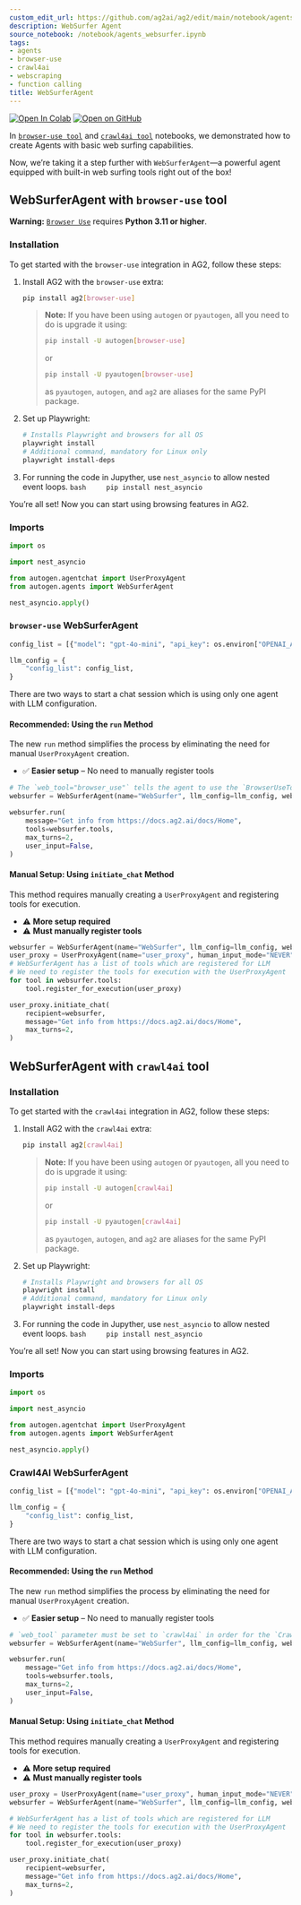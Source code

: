 ```yaml
---
custom_edit_url: https://github.com/ag2ai/ag2/edit/main/notebook/agents_websurfer.ipynb
description: WebSurfer Agent
source_notebook: /notebook/agents_websurfer.ipynb
tags:
- agents
- browser-use
- crawl4ai
- webscraping
- function calling
title: WebSurferAgent
---
```


<a href="https://colab.research.google.com/github/ag2ai/ag2/blob/main/notebook/agents_websurfer.ipynb" class="colab-badge" target="_blank"><img noZoom src="https://colab.research.google.com/assets/colab-badge.svg" alt="Open In Colab" /></a>
<a href="https://github.com/ag2ai/ag2/blob/main/notebook/agents_websurfer.ipynb" class="github-badge" target="_blank"><img noZoom src="https://img.shields.io/badge/Open%20on%20GitHub-grey?logo=github" alt="Open on GitHub" /></a>




In
[`browser-use tool`](https://github.com/ag2ai/ag2/blob/main/notebook/tools_browser_use.ipynb)
and
[`crawl4ai tool`](https://github.com/ag2ai/ag2/blob/main/notebook/tools_crawl4ai.ipynb)
notebooks, we demonstrated how to create Agents with basic web surfing
capabilities.

Now, we’re taking it a step further with `WebSurferAgent`—a powerful
agent equipped with built-in web surfing tools right out of the box!

## WebSurferAgent with `browser-use` tool

**Warning:** [`Browser Use`](https://github.com/browser-use/browser-use)
requires **Python 3.11 or higher**.

### Installation

To get started with the `browser-use` integration in AG2, follow these
steps:

1.  Install AG2 with the `browser-use` extra:

    ```bash
    pip install ag2[browser-use]
    ```

    > **Note:** If you have been using `autogen` or `pyautogen`, all you
    > need to do is upgrade it using:
    >
    > ```bash
    > pip install -U autogen[browser-use]
    > ```
    >
    > or
    >
    > ```bash
    > pip install -U pyautogen[browser-use]
    > ```
    >
    > as `pyautogen`, `autogen`, and `ag2` are aliases for the same PyPI
    > package.

2.  Set up Playwright:

    ```bash
    # Installs Playwright and browsers for all OS
    playwright install
    # Additional command, mandatory for Linux only
    playwright install-deps
    ```

3.  For running the code in Jupyther, use `nest_asyncio` to allow nested
    event loops. `bash     pip install nest_asyncio`

You’re all set! Now you can start using browsing features in AG2.

### Imports

```python
import os

import nest_asyncio

from autogen.agentchat import UserProxyAgent
from autogen.agents import WebSurferAgent

nest_asyncio.apply()
```

### `browser-use` WebSurferAgent

```python
config_list = [{"model": "gpt-4o-mini", "api_key": os.environ["OPENAI_API_KEY"]}]

llm_config = {
    "config_list": config_list,
}
```

There are two ways to start a chat session which is using only one agent
with LLM configuration.

#### **Recommended:** Using the `run` Method

The new `run` method simplifies the process by eliminating the need for
manual `UserProxyAgent` creation.

-   ✅ **Easier setup** – No need to manually register tools

```python
# The `web_tool="browser_use"` tells the agent to use the `BrowserUseTool` to surf the web.
websurfer = WebSurferAgent(name="WebSurfer", llm_config=llm_config, web_tool="browser_use")

websurfer.run(
    message="Get info from https://docs.ag2.ai/docs/Home",
    tools=websurfer.tools,
    max_turns=2,
    user_input=False,
)
```

#### **Manual Setup:** Using `initiate_chat` Method

This method requires manually creating a `UserProxyAgent` and
registering tools for execution.

-   ⚠️ **More setup required**
-   ⚠️ **Must manually register tools**

```python
websurfer = WebSurferAgent(name="WebSurfer", llm_config=llm_config, web_tool="browser_use")
user_proxy = UserProxyAgent(name="user_proxy", human_input_mode="NEVER")
# WebSurferAgent has a list of tools which are registered for LLM
# We need to register the tools for execution with the UserProxyAgent
for tool in websurfer.tools:
    tool.register_for_execution(user_proxy)

user_proxy.initiate_chat(
    recipient=websurfer,
    message="Get info from https://docs.ag2.ai/docs/Home",
    max_turns=2,
)
```

## WebSurferAgent with `crawl4ai` tool

### Installation

To get started with the `crawl4ai` integration in AG2, follow these
steps:

1.  Install AG2 with the `crawl4ai` extra:

    ```bash
    pip install ag2[crawl4ai]
    ```

    > **Note:** If you have been using `autogen` or `pyautogen`, all you
    > need to do is upgrade it using:
    >
    > ```bash
    > pip install -U autogen[crawl4ai]
    > ```
    >
    > or
    >
    > ```bash
    > pip install -U pyautogen[crawl4ai]
    > ```
    >
    > as `pyautogen`, `autogen`, and `ag2` are aliases for the same PyPI
    > package.

2.  Set up Playwright:

    ```bash
    # Installs Playwright and browsers for all OS
    playwright install
    # Additional command, mandatory for Linux only
    playwright install-deps
    ```

3.  For running the code in Jupyther, use `nest_asyncio` to allow nested
    event loops. `bash     pip install nest_asyncio`

You’re all set! Now you can start using browsing features in AG2.

### Imports

```python
import os

import nest_asyncio

from autogen.agentchat import UserProxyAgent
from autogen.agents import WebSurferAgent

nest_asyncio.apply()
```

### Crawl4AI WebSurferAgent

```python
config_list = [{"model": "gpt-4o-mini", "api_key": os.environ["OPENAI_API_KEY"]}]

llm_config = {
    "config_list": config_list,
}
```

There are two ways to start a chat session which is using only one agent
with LLM configuration.

#### **Recommended:** Using the `run` Method

The new `run` method simplifies the process by eliminating the need for
manual `UserProxyAgent` creation.

-   ✅ **Easier setup** – No need to manually register tools

```python
# `web_tool` parameter must be set to `crawl4ai` in order for the `Crawl4AITool` to be used.
websurfer = WebSurferAgent(name="WebSurfer", llm_config=llm_config, web_tool="crawl4ai")

websurfer.run(
    message="Get info from https://docs.ag2.ai/docs/Home",
    tools=websurfer.tools,
    max_turns=2,
    user_input=False,
)
```

#### **Manual Setup:** Using `initiate_chat` Method

This method requires manually creating a `UserProxyAgent` and
registering tools for execution.

-   ⚠️ **More setup required**
-   ⚠️ **Must manually register tools**

```python
user_proxy = UserProxyAgent(name="user_proxy", human_input_mode="NEVER")
websurfer = WebSurferAgent(name="WebSurfer", llm_config=llm_config, web_tool="crawl4ai")

# WebSurferAgent has a list of tools which are registered for LLM
# We need to register the tools for execution with the UserProxyAgent
for tool in websurfer.tools:
    tool.register_for_execution(user_proxy)

user_proxy.initiate_chat(
    recipient=websurfer,
    message="Get info from https://docs.ag2.ai/docs/Home",
    max_turns=2,
)
```
